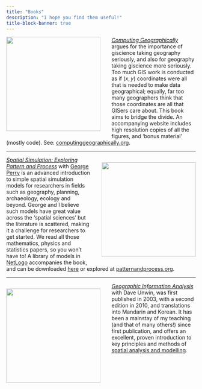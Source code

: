 ```yaml
---
title: "Books"
description: "I hope you find them useful!"
title-block-banner: true
---
```


<div>
<img src="images/cg.jpg" style="width:250px; float:left; padding:0px 30px 15px 0px"><a href="#geographic-information-analysis">
[_Computing Geographically_](https://www.guilford.com/books/Computing-Geographically/David-O'Sullivan/9781462553938) argues for the importance of giscience taking geography seriously, and also for geography taking giscience more seriously. Too much GIS work is conducted as if $(x,y)$ coordinates were all that is needed to make data geographical; equally, far too many geographers think that those coordinates are all that GISers care about. This book aims to bridge the divide. An accompanying website includes high resolution copies of all the figures, and 'bonus material' (mostly code). See: [computinggeographically.org](https://computinggeographically.org).
</div>
<hr>
<div>
<img src="images/spatial-simulation.jpg" style="width:250px; float:right; padding:15px 0px 15px 30px"><a href="#spatial-simulation-exploring-pattern-and-process">
[_Spatial Simulation: Exploring Pattern and Process_](http://www.wiley.com/WileyCDA/WileyTitle/productCd-1119970792.html) with [George Perry](http://www.env.auckland.ac.nz/people/george-perry) is an advanced introduction to simple spatial simulation models for researchers in fields such as geography, planning, archaeology, ecology and beyond. George and I believe such models have great value across the 'spatial sciences' but the literature is scattered, making it a challenge for researchers to get started. We read all those mathematics, physics and statistics papers, so you won't have to! A library of models in [NetLogo](http://ccl.northwestern.edu/netlogo/) accompanies the book, and can be downloaded [here](https://github.com/DOSull/model-zoo) or explored at [patternandprocess.org](https://patternandprocess.org).
</div>
<hr>
<div>
<img src="images/gia.jpg" style="width:250px; float:left; padding:15px 30px 0px 0px"><a href="#geographic-information-analysis">
[_Geographic Information Analysis_](http://www.wiley.com/WileyCDA/WileyTitle/productCd-0470288574.html) with Dave Unwin, was first published in 2003, with a second edition in 2010, and translations into Mandarin and Korean. It has been a mainstay of my teaching (and that of many others!) since first publication, and offers an excellent, proven introduction to key principles and methods of [spatial analysis and modelling](https://github.com/DOSull/Spatial-Analysis-and-Modelling).
</div>

